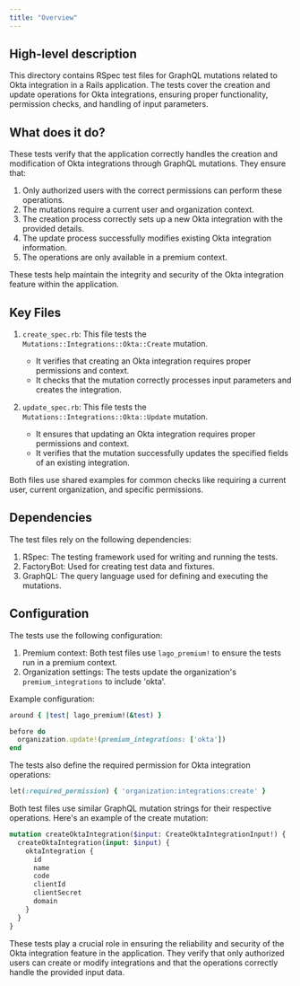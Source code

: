 ```yaml
---
title: "Overview"
---
```


## High-level description
This directory contains RSpec test files for GraphQL mutations related to Okta integration in a Rails application. The tests cover the creation and update operations for Okta integrations, ensuring proper functionality, permission checks, and handling of input parameters.

## What does it do?
These tests verify that the application correctly handles the creation and modification of Okta integrations through GraphQL mutations. They ensure that:

1. Only authorized users with the correct permissions can perform these operations.
2. The mutations require a current user and organization context.
3. The creation process correctly sets up a new Okta integration with the provided details.
4. The update process successfully modifies existing Okta integration information.
5. The operations are only available in a premium context.

These tests help maintain the integrity and security of the Okta integration feature within the application.

## Key Files

1. `create_spec.rb`: This file tests the `Mutations::Integrations::Okta::Create` mutation.
   - It verifies that creating an Okta integration requires proper permissions and context.
   - It checks that the mutation correctly processes input parameters and creates the integration.

2. `update_spec.rb`: This file tests the `Mutations::Integrations::Okta::Update` mutation.
   - It ensures that updating an Okta integration requires proper permissions and context.
   - It verifies that the mutation successfully updates the specified fields of an existing integration.

Both files use shared examples for common checks like requiring a current user, current organization, and specific permissions.

## Dependencies
The test files rely on the following dependencies:

1. RSpec: The testing framework used for writing and running the tests.
2. FactoryBot: Used for creating test data and fixtures.
3. GraphQL: The query language used for defining and executing the mutations.

## Configuration
The tests use the following configuration:

1. Premium context: Both test files use `lago_premium!` to ensure the tests run in a premium context.
2. Organization settings: The tests update the organization's `premium_integrations` to include 'okta'.

Example configuration:

```ruby
around { |test| lago_premium!(&test) }

before do
  organization.update!(premium_integrations: ['okta'])
end
```

The tests also define the required permission for Okta integration operations:

```ruby
let(:required_permission) { 'organization:integrations:create' }
```

Both test files use similar GraphQL mutation strings for their respective operations. Here's an example of the create mutation:

```graphql
mutation createOktaIntegration($input: CreateOktaIntegrationInput!) {
  createOktaIntegration(input: $input) {
    oktaIntegration {
      id
      name
      code
      clientId
      clientSecret
      domain
    }
  }
}
```

These tests play a crucial role in ensuring the reliability and security of the Okta integration feature in the application. They verify that only authorized users can create or modify integrations and that the operations correctly handle the provided input data.